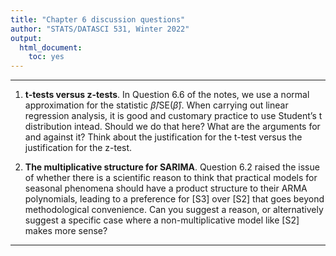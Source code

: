 ```yaml
---
title: "Chapter 6 discussion questions"
author: "STATS/DATASCI 531, Winter 2022"
output:
  html_document:
    toc: yes
---
```


\newcommand\prob{\mathbb{P}}
\newcommand\E{\mathbb{E}}
\newcommand\var{\mathrm{Var}}
\newcommand\cov{\mathrm{Cov}}

-----------

1. **t-tests versus z-tests**. In Question 6.6 of the notes, we use a normal approximation for the statistic $\hat\beta \big/\mathrm{SE}(\hat\beta)$. When carrying out linear regression analysis, it is good and customary practice to use Student's t distribution intead. Should we do that here? What are the arguments for and against it? Think about the justification for the t-test versus the justification for the z-test. 

2. **The multiplicative structure for SARIMA**. Question 6.2 raised the issue of whether there is a scientific reason to think that practical models for seasonal phenomena should have a product structure to their ARMA polynomials, leading to a preference for [S3] over [S2] that goes beyond methodological convenience. Can you suggest a reason, or alternatively suggest a specific case where a non-multiplicative model like [S2] makes more sense?

---------------

